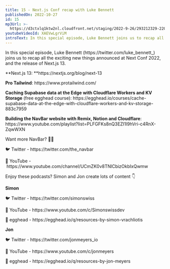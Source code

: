 ```yaml
---
title: 15 - Next.js Conf recap with Luke Bennett
publishedOn: 2022-10-27
id: 15
mp3Url: >-
  https://d3ctxlq1ktw2nl.cloudfront.net/staging/2022-9-26/293212329-22050-1-6c696dfabb591.m4a
youtubeVideoId: XAEVwLgrViM
introText: In this special episode, Luke Bennett joins us to recap all the exciting new things announced at Next Conf 2022, and the release of Next.js 13.
---
```


In this special episode, Luke Bennett (https\://twitter.com/luke_bennett\_) joins us to recap all the exciting new things announced at Next Conf 2022, and the release of Next.js 13.

**Next.js 13: **https\://nextjs.org/blog/next-13

**Pro Tailwind**: https\://www\.protailwind.com/

**Caching Supabase data at the Edge with Cloudflare Workers and KV Storage** (free egghead course): https\://egghead.io/courses/cache-supabase-data-at-the-edge-with-cloudflare-workers-and-kv-storage-883c7959

**Building the NavBar website with Remix, Notion and Cloudflare**: https\://www\.youtube.com/playlist?list=PLFGFKs8nQ3EZI1l9hVri-c4RnX-ZqwWXN

Want more NavBar? 🍔🍫

🐦 Twitter - https\://twitter.com/the_navbar

🎥 YouTube - https\://www\.youtube.com/channel/UCmZK0v8TNlCbizOkbIxQwmw

Enjoy these podcasts? Simon and Jon create lots of content 👇

**Simon**

🐦 Twitter - https\://twitter.com/simonswiss

🎥 YouTube - https\://www\.youtube.com/c/Simonswissdev

🥚 egghead - https\://egghead.io/q/resources-by-simon-vrachliotis

**Jon**

🐦 Twitter - https\://twitter.com/jonmeyers_io

🎥 YouTube - https\://www\.youtube.com/c/jonmeyers

🥚 egghead - https\://egghead.io/q/resources-by-jon-meyers

